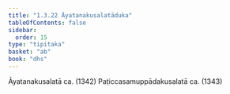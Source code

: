 ```yaml
---
title: "1.3.22 Āyatanakusalatāduka"
tableOfContents: false
sidebar:
  order: 15
type: "tipitaka"
basket: "ab"
book: "dhs"
---
```



<DynamicBreadcrumb />

<Division number="144" book="dhs" bookNo="29" page="38">

<Paragraph number="324" book="dhs">
Āyatanakusalatā ca. (<Emphasis>1342</Emphasis>)
</Paragraph>

<Paragraph number="325" book="dhs">
Paṭiccasamuppādakusalatā ca. (<Emphasis>1343</Emphasis>)
</Paragraph>
</Division>
